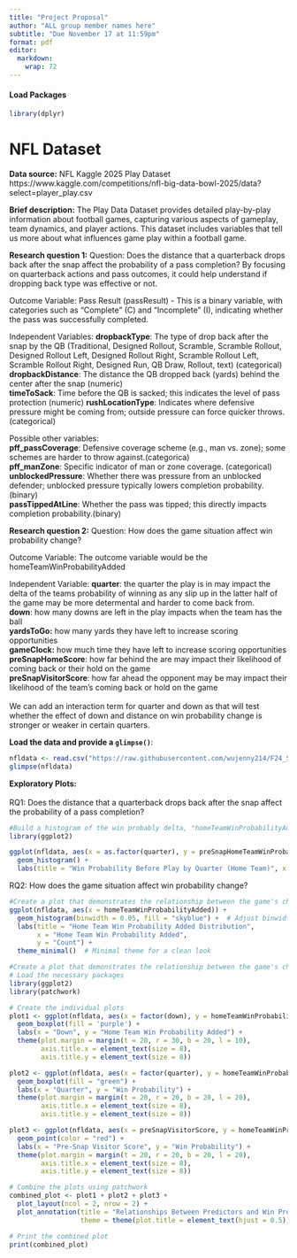 ```yaml
---
title: "Project Proposal"
author: "ALL group member names here"
subtitle: "Due November 17 at 11:59pm"
format: pdf
editor: 
  markdown: 
    wrap: 72
---
```


#### Load Packages

```r
library(dplyr)
```

# NFL Dataset

**Data source:** NFL Kaggle 2025 Play Dataset
https://www.kaggle.com/competitions/nfl-big-data-bowl-2025/data?select=player_play.csv

**Brief description:** The Play Data Dataset provides detailed
play-by-play information about football games, capturing various aspects
of gameplay, team dynamics, and player actions. This dataset includes
variables that tell us more about what influences game play within a
football game.

**Research question 1:** Question: Does the distance that a quarterback
drops back after the snap affect the probability of a pass completion?
By focusing on quarterback actions and pass outcomes, it could help
understand if dropping back type was effective or not.

Outcome Variable: Pass Result (passResult) - This is a binary variable,
with categories such as "Complete" (C) and "Incomplete" (I), indicating
whether the pass was successfully completed.

Independent Variables: **dropbackType**: The type of drop back after the
snap by the QB (Traditional, Designed Rollout, Scramble, Scramble
Rollout, Designed Rollout Left, Designed Rollout Right, Scramble Rollout
Left, Scramble Rollout Right, Designed Run, QB Draw, Rollout, text)
(categorical)\
**dropbackDistance**: The distance the QB dropped back (yards) behind
the center after the snap (numeric)\
**timeToSack**: Time before the QB is sacked; this indicates the level
of pass protection (numeric) **rushLocationType**: Indicates where
defensive pressure might be coming from; outside pressure can force
quicker throws. (categorical)

Possible other variables:\
**pff_passCoverage**: Defensive coverage scheme (e.g., man vs. zone);
some schemes are harder to throw against.(categorica)\
**pff_manZone**: Specific indicator of man or zone coverage.
(categorical)\
**unblockedPressure**: Whether there was pressure from an unblocked
defender; unblocked pressure typically lowers completion probability.
(binary)\
**passTippedAtLine**: Whether the pass was tipped; this directly impacts
completion probability.(binary)

**Research question 2:** Question: How does the game situation affect
win probability change?

Outcome Variable: The outcome variable would be the
homeTeamWinProbabilityAdded

Independent Variable: **quarter**: the quarter the play is in may impact
the delta of the teams probability of winning as any slip up in the
latter half of the game may be more determental and harder to come back
from.\
**down**: how many downs are left in the play impacts when the team has
the ball\
**yardsToGo:** how many yards they have left to increase scoring
opportunities\
**gameClock:** how much time they have left to increase scoring
opportunities\
**preSnapHomeScore**: how far behind the are may impact their likelihood
of coming back or their hold on the game\
**preSnapVisitorScore**: how far ahead the opponent may be may impact
their likelihood of the team's coming back or hold on the game\
\
We can add an interaction term for quarter and down as that will test
whether the effect of down and distance on win probability change is
stronger or weaker in certain quarters.

**Load the data and provide a `glimpse()`**:

```r
nfldata <- read.csv("https://raw.githubusercontent.com/wujenny214/F24_STATS_FINAL/refs/heads/main/data/NFL/plays.csv") #replace with you file path name 
glimpse(nfldata) 
```

**Exploratory Plots:**\
\
RQ1: Does the distance that a quarterback drops back after the snap
affect the probability of a pass completion?

```r
#Build a histogram of the win probably delta, "homeTeamWinProbabilityAdded" 
library(ggplot2)

ggplot(nfldata, aes(x = as.factor(quarter), y = preSnapHomeTeamWinProbability)) +
  geom_histogram() +
  labs(title = "Win Probability Before Play by Quarter (Home Team)", x = "Quarter", y = "Home Team Win Probability")
```

RQ2: How does the game situation affect win probability change?

```r
#Create a plot that demonstrates the relationship between the game's characteristics and the probability of winning. maybe a graph on gameClock and homeTeamWinProbabilityAdded
ggplot(nfldata, aes(x = homeTeamWinProbabilityAdded)) +
  geom_histogram(binwidth = 0.05, fill = "skyblue") +  # Adjust binwidth as needed
  labs(title = "Home Team Win Probability Added Distribution",
       x = "Home Team Win Probability Added",
       y = "Count") +
  theme_minimal()  # Minimal theme for a clean look
```

```r
#Create a plot that demonstrates the relationship between the game's characteristics and the probability of winning. maybe a graph on gameClock and homeTeamWinProbabilityAdded
# Load the necessary packages
library(ggplot2)
library(patchwork)

# Create the individual plots
plot1 <- ggplot(nfldata, aes(x = factor(down), y = homeTeamWinProbabilityAdded)) +
  geom_boxplot(fill = 'purple') +
  labs(x = "Down", y = "Home Team Win Probability Added") + 
  theme(plot.margin = margin(t = 20, r = 30, b = 20, l = 10),
        axis.title.x = element_text(size = 8),
        axis.title.y = element_text(size = 8))

plot2 <- ggplot(nfldata, aes(x = factor(quarter), y = homeTeamWinProbabilityAdded)) +
  geom_boxplot(fill = "green") +
  labs(x = "Quarter", y = "Win Probability") +
  theme(plot.margin = margin(t = 20, r = 20, b = 20, l = 20),
        axis.title.x = element_text(size = 8),
        axis.title.y = element_text(size = 8))

plot3 <- ggplot(nfldata, aes(x = preSnapVisitorScore, y = homeTeamWinProbabilityAdded)) +
  geom_point(color = "red") +
  labs(x = "Pre-Snap Visitor Score", y = "Win Probability") +
  theme(plot.margin = margin(t = 20, r = 20, b = 20, l = 20),
        axis.title.x = element_text(size = 8),
        axis.title.y = element_text(size = 8))

# Combine the plots using patchwork
combined_plot <- plot1 + plot2 + plot3 + 
  plot_layout(ncol = 2, nrow = 2) + 
  plot_annotation(title = "Relationships Between Predictors and Win Probability Outcome",
                  theme = theme(plot.title = element_text(hjust = 0.5)))

# Print the combined plot
print(combined_plot)

```
